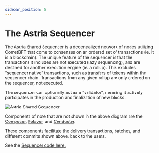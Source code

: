 ```yaml
---
sidebar_position: 5
---
```


# The Astria Sequencer


<DeploymentsRedirect />

The Astria Shared Sequencer is a decentralized network of nodes utilizing CometBFT that come to consensus on an ordered set of transactions (ie. it is a blockchain). The unique feature of the sequencer is that the transactions it includes are not executed (lazy sequencing), and are destined for another execution engine (ie. a rollup). This excludes “sequencer native” transactions, such as transfers of tokens within the sequencer chain. Transactions from any given rollup are only ordered on the sequencer, not executed.

The sequencer can optionally act as a “validator”, meaning it actively
participates in the production and finalization of new blocks.

![Astria Shared Sequencer](../assets/shared-sequencer-overview.png)

Components of note that are not shown in the above diagram are the [Composer](/docs/overview/architecture/4-composer.mdx),
[Relayer](/docs/overview/architecture/6-relayer.mdx), and [Conductor](/docs/overview/architecture/7-conductor.mdx). 

These components facilitate the delivery transactions,
batches, and different commits shown above, back to the users.

See the [Sequencer code here.](https://github.com/astriaorg/astria/tree/main/crates/astria-sequencer)

